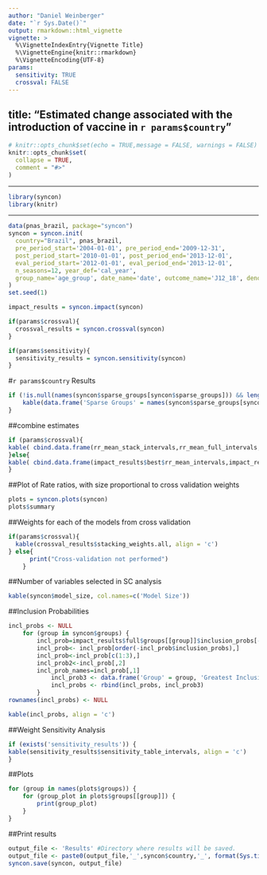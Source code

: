 ```yaml
---
author: "Daniel Weinberger"
date: "`r Sys.Date()`"
output: rmarkdown::html_vignette
vignette: >
  %\VignetteIndexEntry{Vignette Title}
  %\VignetteEngine{knitr::rmarkdown}
  %\VignetteEncoding{UTF-8}
params:
  sensitivity: TRUE
  crossval: FALSE
---
```

  title: "Estimated change associated with the introduction of vaccine in `r params$country`"
---

```r
# knitr::opts_chunk$set(echo = TRUE,message = FALSE, warnings = FALSE)
knitr::opts_chunk$set(
  collapse = TRUE,
  comment = "#>"
)
```

---

```r
library(syncon)
library(knitr)
```

---

```r
data(pnas_brazil, package="syncon")
syncon = syncon.init(
  country="Brazil", pnas_brazil, 
  pre_period_start='2004-01-01', pre_period_end='2009-12-31', 
  post_period_start='2010-01-01', post_period_end='2013-12-01', 
  eval_period_start='2012-01-01', eval_period_end='2013-12-01', 
  n_seasons=12, year_def='cal_year', 
  group_name='age_group', date_name='date', outcome_name='J12_18', denom_name='ach_noj'
)
set.seed(1)
```

```r
impact_results = syncon.impact(syncon)
```

```r
if(params$crossval){
  crossval_results = syncon.crossval(syncon)
}
```

```r
if(params$sensitivity){
  sensitivity_results = syncon.sensitivity(syncon)
}

```


#`r params$country` Results

```r
if (!is.null(names(syncon$sparse_groups[syncon$sparse_groups])) && length(names(syncon$sparse_groups[syncon$sparse_groups])) != 0) {
	kable(data.frame('Sparse Groups' = names(syncon$sparse_groups[syncon$sparse_groups]), check.names = FALSE), align = 'c')
}
```

##combine estimates
```r
if (params$crossval){
kable( cbind.data.frame(rr_mean_stack_intervals,rr_mean_full_intervals,rr_mean_time_intervals,rr_mean_time_no_offset_intervals,rr_mean_its_intervals, rr_mean_pca_intervals), align = 'c')
}else{
kable( cbind.data.frame(impact_results$best$rr_mean_intervals,impact_results$full$rr_mean_intervals,impact_results$time$rr_mean_intervals,impact_results$time_no_offset$rr_mean_intervals,impact_results$its$rr_mean_intervals, impact_results$pca$rr_mean_intervals), align = 'c')  
}
```

##Plot of Rate ratios, with size proportional to cross validation weights
```r
plots = syncon.plots(syncon)
plots$summary
```

##Weights for each of the models from cross validation
```r
if(params$crossval){
  kable(crossval_results$stacking_weights.all, align = 'c')
} else{
      print("Cross-validation not performed")
    }
```
  
##Number of variables selected in SC analysis
```r
kable(syncon$model_size, col.names=c('Model Size'))
```

##Inclusion Probabilities
```r
incl_probs <- NULL
	for (group in syncon$groups) {
	    incl_prob=impact_results$full$groups[[group]]$inclusion_probs[-c(1:(syncon$n_seasons-1)),]
	    incl_prob<- incl_prob[order(-incl_prob$inclusion_probs),]
	    incl_prob<-incl_prob[c(1:3),]
	    incl_prob2<-incl_prob[,2]
	    incl_prob_names=incl_prob[,1]
			incl_prob3 <- data.frame('Group' = group, 'Greatest Inclusion Variable' = incl_prob_names[1], 'Greatest Inclusion Probability' = incl_prob2[1], 'Second Greatest Inclusion Variable' = incl_prob_names[2], 'Second Greatest Inclusion Probability' = incl_prob2[2], 'Third Greatest Inclusion Variable' = incl_prob_names[3], 'Third Greatest Inclusion Probability' = incl_prob2[3], check.names = FALSE)
			incl_probs <- rbind(incl_probs, incl_prob3)
		}
rownames(incl_probs) <- NULL
```

```r
kable(incl_probs, align = 'c')
```

##Weight Sensitivity Analysis
```r
if (exists('sensitivity_results')) {
kable(sensitivity_results$sensitivity_table_intervals, align = 'c')
}
```


##Plots
```r
for (group in names(plots$groups)) {
	for (group_plot in plots$groups[[group]]) {
		print(group_plot)
	}
}

```

##Print results
```r

output_file <- 'Results' #Directory where results will be saved.
output_file <- paste0(output_file,'_',syncon$country,'_', format(Sys.time(), '%Y-%m-%d-%H%M%S'), ".Rds")
syncon.save(syncon, output_file)

```
